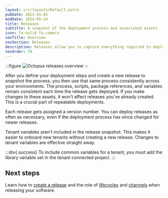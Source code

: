```yaml
---
layout: src/layouts/Default.astro
pubDate: 2023-01-01
modDate: 2024-05-24
title: Releases
subtitle: A snapshot of the deployment process and associated assets
icon: fa-solid fa-camera
navTitle: Overview
navSection: Releases
description: Releases allow you to capture everything required to deploy a project in a repeatable and reliable manner.
navOrder: 70
---
```


<Releases />

:::figure
![Octopus releases overview](/docs/releases/octopus-releases-overview.png)
:::

After you define your deployment steps and create a new release to snapshot the process, you then use that same process consistently across your environments. The process, scripts, package references, and variables remain consistent each time the release gets deployed. If you make changes to these assets, it won't affect releases you've already created. This is a crucial part of repeatable deployments.

Each release gets assigned a version number. You can deploy releases as often as necessary, even if the deployment process has since changed for newer releases. 

Tenant variables aren't included in the release snapshot. This makes it easier to onboard new tenants without creating a new release. Changes to tenant variables are effective straight away.

:::div{.success}
To include common variables for a tenant, you must add the library variable set in the tenant connected project.
:::

## Next steps
Learn how to [create a release](/docs/releases/creating-a-release) and the role of [lifecycles](/docs/releases/lifecycles) and [channels](/docs/releases/channels) when releasing your software.